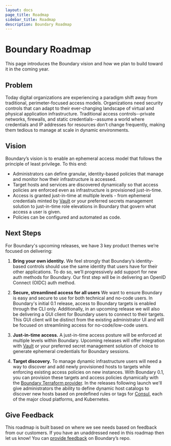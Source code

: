 ```yaml
---
layout: docs
page_title: Roadmap
sidebar_title: Roadmap
description: Boundary Roadmap
---
```


# Boundary Roadmap

This page introduces the Boundary vision and how we plan to build toward it in the coming year.

## Problem

Today digital organizations are experiencing a paradigm shift away from traditional, perimeter-focused access models. Organizations need security controls that can adapt to their ever-changing landscape of virtual and physical application infrastructure. Traditional access controls--private networks, firewalls, and static credentials--assume a world where credentials and IP addresses for resources don’t change frequently, making them tedious to manage at scale in dynamic environments.

## Vision

Boundary’s vision is to enable an ephemeral access model that follows the principle of least privilege. To this end:

- Administrators can define granular, identity-based policies that manage and monitor how their infrastructure is accessed.
- Target hosts and services are discovered dynamically so that access policies are enforced even as infrastructure is provisioned just-in-time.
- Access is granted just-in-time at multiple levels - from ephemeral credentials minted by [Vault](https://www.vaultproject.io/) or your preferred secrets management solution to just-in-time role elevations in Boundary that govern what access a user is given.
- Policies can be configured and automated as code.

## Next Steps

For Boundary's upcoming releases, we have 3 key product themes we’re focused on delivering:

1. **Bring your own identity.**
   We feel strongly that Boundary’s identity-based controls should use the same identity that users have for their other applications. To do so, we’ll progressively add support for new auth methods for Boundary. Our first step will be in delivering an OpenID Connect (OIDC) auth method.

2. **Secure, streamlined access for all users**
   We want to ensure Boundary is easy and secure to use for both technical and no-code users. In Boundary's initial 0.1 release, access to Boundary targets is enabled through the CLI only. Additionally, in an upcoming release we will also be delivering a GUI client for Boundary users to connect to their targets. This GUI client will be distinct from the existing administrator UI and will be focused on streamlining access for no-code/low-code users.

3. **Just-in-time access.**
   A just-in-time access posture will be enforced at multiple levels within Boundary. Upcoming releases will offer integration with [Vault](https://www.vaultproject.io/) or your preferred secret management solution of choice to generate ephemeral credentials for Boundary sessions.

4. **Target discovery.**
   To manage dynamic infrastructure users will need a way to discover and add newly provisioned hosts to targets while enforcing existing access policies on new instances. With Boundary 0.1, you can provision these targets and access policies dynamically with the [Boundary Terraform provider](https://github.com/hashicorp/terraform-provider-boundary). In the releases following launch we'll give administrators the ability to define dynamic host catalogs to discover new hosts based on predefined rules or tags for [Consul](https://www.consul.io/), each of the major cloud platforms, and Kubernetes.

## Give Feedback

This roadmap is built based on where we see needs based on feedback from our customers. If you have an unaddressed need in this roadmap then let us know! You can [provide feedback](https://github.com/hashicorp/boundary/issues/new/choose) on Boundary’s repo.
